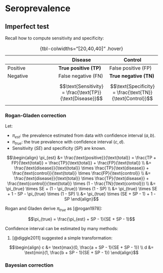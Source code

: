 # Seroprevalence

## Imperfect test

Recall how to compute sensitivity and specificity:

|   | Disease | Control |
|------------------------|------------------------|------------------------|
| Positive | **True positive (TP)** | False positive (FP) |
| Negative | False negative (FN) | **True negative (TN)** |
|  | $$\text{Sensitivity} = \frac{\text{TP}}{\text{Disease}}$$ | $$\text{Specificity} = \frac{\text{TN}}{\text{Control}}$$ |

: {tbl-colwidths="\[20,40,40\]" .hover}

### Rogan-Gladen correction

Let:

- $\pi_{est}$: the prevalence estimated from data with confidence interval $(a, b)$.
- $\pi_{true}$: the true prevalence with confidence interval $(c, d)$.
- Sensitivity ($SE$) and specificity ($SP$) are known.

$$\begin{align} 
\pi_{est} &= \frac{\text{positive}}{\text{total}} = \frac{TP + FP}{\text{total}} = \frac{TP}{\text{total}} + \frac{FP}{\text{total}} \\ 
&= \frac{\text{disease}}{\text{total}} \times \frac{TP}{\text{disease}} + \frac{\text{control}}{\text{total}} \times \frac{FP}{\text{control}} \\
&= \frac{\text{disease}}{\text{total}} \times \frac{TP}{\text{disease}} + \frac{\text{control}}{\text{total}} \times (1 - \frac{TN}{\text{control}}) \\
&= \pi_{true} \times SE + (1 - \pi_{true}) \times (1 - SP) \\
&= \pi_{true} \times SE + 1 - SP - \pi_{true} \times (1 - SP) \\
&= \pi_{true} \times (SE + SP - 1) + 1 - SP
\end{align}$$

Rogan and Gladen derive $\pi_{true}$ as [@rogan1978]:

$$\pi_{true} = \frac{\pi_{est} + SP - 1}{SE + SP - 1}$$

Confidence interval can be estimated by many methods:

1. [@diggle2011] suggested a simple transformation:

$$\begin{align} 
c &= \text{max}(0, \frac{a + SP - 1}{SE + SP - 1}) \\
d &= \text{min}(1, \frac{b + SP - 1}{SE + SP - 1})
\end{align}$$

### Bayesian correction
